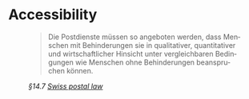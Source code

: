 
<Meta of={RegulationStories} />

# Accessibility

<figure>
  <blockquote class="blockquote" lang="de">
    <p>Die Postdienste müssen so angeboten werden, dass Menschen mit Behinderungen
sie in qualitativer, quantitativer und wirtschaftlicher Hinsicht unter vergleichbaren
Bedingungen wie Menschen ohne Behinderungen beanspruchen können.</p>
  </blockquote>
  <figcaption class="blockquote-footer">
    <cite>§14.7 <a href="https://www.fedlex.admin.ch/eli/cc/2012/585/de#art_14">Swiss postal law</a></cite>
  </figcaption>
</figure>
